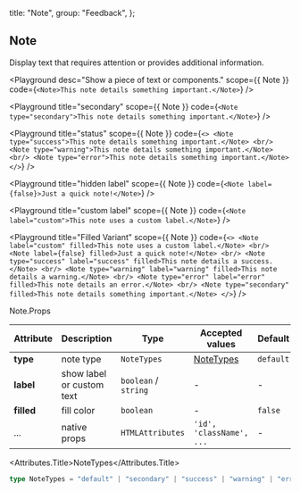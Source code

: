 
  title: "Note",
  group: "Feedback",
};

## Note

Display text that requires attention or provides additional information.

<Playground
  desc="Show a piece of text or components."
  scope={{ Note }}
  code={`
<Note>This note details something important.</Note>
`}
/>

<Playground
  title="secondary"
  scope={{ Note }}
  code={`
<Note type="secondary">This note details something important.</Note>
`}
/>

<Playground
  title="status"
  scope={{ Note }}
  code={`
<>
  <Note type="success">This note details something important.</Note>
  <br/>
  <Note type="warning">This note details something important.</Note>
  <br/>
  <Note type="error">This note details something important.</Note>
</>
`}
/>

<Playground
  title="hidden label"
  scope={{ Note }}
  code={`
<Note label={false}>Just a quick note!</Note>
`}
/>

<Playground
  title="custom label"
  scope={{ Note }}
  code={`
<Note label="custom">This note uses a custom label.</Note>
`}
/>

<Playground
  title="Filled Variant"
  scope={{ Note }}
  code={`
<>
  <Note label="custom" filled>This note uses a custom label.</Note>
  <br/>
  <Note label={false} filled>Just a quick note!</Note>
  <br/>
  <Note type="success" label="success" filled>This note details a success.</Note>
  <br/>
  <Note type="warning" label="warning" filled>This note details a warning.</Note>
  <br/>
  <Note type="error" label="error" filled>This note details an error.</Note>
  <br/>
  <Note type="secondary" filled>This note details something important.</Note>
</>
`}
/>

<Attributes edit="/pages/en-us/components/note.mdx">
<Attributes.Title>Note.Props</Attributes.Title>

| Attribute  | Description               | Type                 | Accepted values          | Default   |
| ---------- | ------------------------- | -------------------- | ------------------------ | --------- |
| **type**   | note type                 | `NoteTypes`          | [NoteTypes](#nodetypes)  | `default` |
| **label**  | show label or custom text | `boolean` / `string` | -                        | -         |
| **filled** | fill color                | `boolean`            | -                        | `false`   |
| ...        | native props              | `HTMLAttributes`     | `'id', 'className', ...` | -         |

<Attributes.Title>NoteTypes</Attributes.Title>

```ts
type NoteTypes = "default" | "secondary" | "success" | "warning" | "error";
```

</Attributes>

